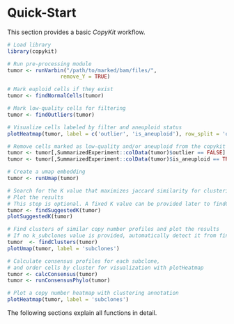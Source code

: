 # Quick-Start

This section provides a basic *CopyKit* workflow. 

```r
# Load library
library(copykit)

# Run pre-processing module
tumor <- runVarbin("/path/to/marked/bam/files/",
                 remove_Y = TRUE)

# Mark euploid cells if they exist
tumor <- findNormalCells(tumor)

# Mark low-quality cells for filtering
tumor <- findOutliers(tumor)

# Visualize cells labeled by filter and aneuploid status
plotHeatmap(tumor, label = c('outlier', 'is_aneuploid'), row_split = 'outlier')

# Remove cells marked as low-quality and/or aneuploid from the copykit object
tumor <- tumor[,SummarizedExperiment::colData(tumor)$outlier == FALSE]
tumor <- tumor[,SummarizedExperiment::colData(tumor)$is_aneuploid == TRUE]

# Create a umap embedding 
tumor <- runUmap(tumor)

# Search for the K value that maximizes jaccard similarity for clustering of subclones 
# Plot the results
# This step is optional. A fixed K value can be provided later to findClusters()
tumor <- findSuggestedK(tumor)
plotSuggestedK(tumor)

# Find clusters of similar copy number profiles and plot the results
# If no k_subclones value is provided, automatically detect it from findSuggestedK()
tumor  <- findClusters(tumor)
plotUmap(tumor, label = 'subclones')

# Calculate consensus profiles for each subclone, 
# and order cells by cluster for visualization with plotHeatmap
tumor <- calcConsensus(tumor)
tumor <- runConsensusPhylo(tumor)

# Plot a copy number heatmap with clustering annotation
plotHeatmap(tumor, label = 'subclones')
```

The following sections explain all functions in detail.
